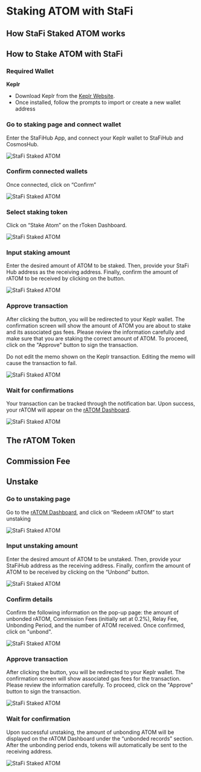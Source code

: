# Staking ATOM with StaFi


## How StaFi Staked ATOM works



## How to Stake ATOM with StaFi

### Required Wallet

**Keplr**

- Download Keplr from the [Keplr Website](https://www.keplr.app/).
- Once installed, follow the prompts to import or create a new wallet address

<Steps>

### Go to staking page and connect wallet

Enter the StaFiHub App, and connect your Keplr wallet to StaFiHub and CosmosHub.

![StaFi Staked ATOM](/image/ratomhowtostake_1.png)

### Confirm connected wallets

Once connected, click on “Confirm”

![StaFi Staked ATOM](/image/ratomhowtostake_2.png)

### Select staking token

Click on “Stake Atom” on the rToken Dashboard.

![StaFi Staked ATOM](/image/ratomhowtostake_3.png)

### Input staking amount

Enter the desired amount of ATOM to be staked. Then, provide your StaFi Hub address as the receiving address. Finally, confirm the amount of rATOM to be received by clicking on the button.

![StaFi Staked ATOM](/image/ratomhowtostake_4.png)

### Approve transaction

After clicking the button, you will be redirected to your Keplr wallet. The confirmation screen will show the amount of ATOM you are about to stake and its associated gas fees. Please review the information carefully and make sure that you are staking the correct amount of ATOM. To proceed, click on the "Approve" button to sign the transaction.

<Callout type="info">
Do not edit the memo shown on the Keplr transaction. Editing the memo will cause the transaction to fail.
</Callout>

![StaFi Staked ATOM](/image/ratomhowtostake_5.png)

### Wait for confirmations

Your transaction can be tracked through the notification bar. Upon success, your rATOM will appear on the [rATOM Dashboard](https://app.stafihub.io/rToken/rATOM/dashboard).

![StaFi Staked ATOM](/image/ratomhowtostake_6.png)

</Steps>

## The rATOM Token


## Commission Fee



## Unstake

<Steps>

### Go to unstaking page

Go to the [rATOM Dashboard](https://app.stafihub.io/rToken/rATOM/stake), and click on “Redeem rATOM” to start unstaking

![StaFi Staked ATOM](/image/ratomunstake_1.png)

### Input unstaking amount

Enter the desired amount of ATOM to be unstaked. Then, provide your StaFiHub address as the receiving address. Finally, confirm the amount of ATOM to be received by clicking on the “Unbond” button.

![StaFi Staked ATOM](/image/ratomunstake_2.png)

### Confirm details

Confirm the following information on the pop-up page: the amount of unbonded rATOM, Commission Fees (initially set at 0.2%), Relay Fee, Unbonding Period, and the number of ATOM received. Once confirmed, click on "unbond".

![StaFi Staked ATOM](/image/ratomunstake_3.png)

### Approve transaction

After clicking the button, you will be redirected to your Keplr wallet. The confirmation screen will show associated gas fees for the transaction. Please review the information carefully. To proceed, click on the "Approve" button to sign the transaction.

![StaFi Staked ATOM](/image/ratomunstake_4.png)

### Wait for confirmation

Upon successful unstaking, the amount of unbonding ATOM will be displayed on the rATOM Dashboard under the “unbonded records” section. After the unbonding period ends, tokens will automatically be sent to the receiving address.

![StaFi Staked ATOM](/image/ratomunstake_5.png)

</Steps>